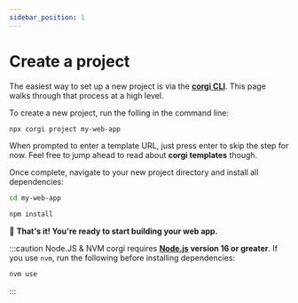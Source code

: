 ```yaml
---
sidebar_position: 1
---
```


# Create a project

The easiest way to set up a new project is via the [**corgi CLI**](../category/corgi-cli). This page walks through that process at a high level.

To create a new project, run the folling in the command line:

```sh
npx corgi project my-web-app
```

When prompted to enter a template URL, just press enter to skip the step for now. Feel free to jump ahead to read about **corgi templates** though.

Once complete, navigate to your new project directory and install all dependencies:

```bash
cd my-web-app
```

```bash
npm install
```

🎉 **That's it! You're ready to start building your web app.**

:::caution Node.JS & NVM
corgi requires **[Node.js](https://nodejs.org/en/) version 16 or greater**. If you use `nvm`, run the following before installing dependencies:

```bash
nvm use
```

:::
